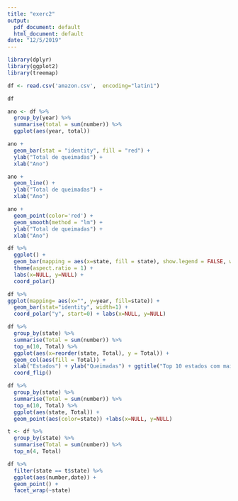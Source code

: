 ```yaml
---
title: "exerc2"
output:
  pdf_document: default
  html_document: default
date: "12/5/2019"
---
```

```r
library(dplyr)
library(ggplot2)
library(treemap)

```

```r
df <- read.csv('amazon.csv',  encoding="latin1")

df
```



```r
ano <- df %>%
  group_by(year) %>%
  summarise(total = sum(number)) %>%
  ggplot(aes(year, total))

```


```r
ano +
  geom_bar(stat = "identity", fill = "red") + 
  ylab("Total de queimadas") +
  xlab("Ano")

```




```r
ano + 
  geom_line() + 
  ylab("Total de queimadas") +
  xlab("Ano")

```

```r
ano +
  geom_point(color='red') +
  geom_smooth(method = "lm") +
  ylab("Total de queimadas") +
  xlab("Ano")

```



```r
df %>%
  ggplot() +
  geom_bar(mapping = aes(x=state, fill = state), show.legend = FALSE, width = 1) +
  theme(aspect.ratio = 1) +
  labs(x=NULL, y=NULL) +
  coord_polar()
```


```r
df %>%
ggplot(mapping= aes(x="", y=year, fill=state)) +
  geom_bar(stat="identity", width=1) +
  coord_polar("y", start=0) + labs(x=NULL, y=NULL) 
```



```r
df %>%
  group_by(state) %>%
  summarise(Total = sum(number)) %>%
  top_n(10, Total) %>%
  ggplot(aes(x=reorder(state, Total), y = Total)) + 
  geom_col(aes(fill = Total)) + 
  xlab("Estados") + ylab("Queimadas") + ggtitle("Top 10 estados com mais queimadas") + 
  coord_flip()

```

```r
df %>%
  group_by(state) %>%
  summarise(Total = sum(number)) %>%
  top_n(10, Total) %>%
  ggplot(aes(state, Total)) +
  geom_point(aes(color=state)) +labs(x=NULL, y=NULL)

```



```r
t <- df %>%
  group_by(state) %>%
  summarise(Total = sum(number)) %>%
  top_n(4, Total)

df %>%
  filter(state == t$state) %>%
  ggplot(aes(number,date)) +
  geom_point() +
  facet_wrap(~state) 

```





